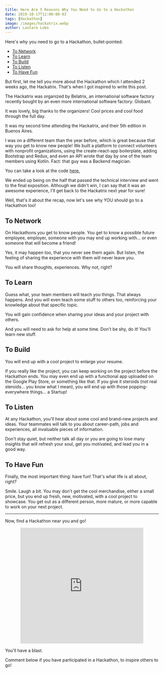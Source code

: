 ```yaml
---
title: Here Are 5 Reasons Why You Need to Go to a Hackathon
date: 2019-10-17T12:00:00-03
tags: [Hackathon]
image: /images/hackatrix.webp
author: Lautaro Lobo
---
```


Here's why you need to go to a Hackathon, bullet-pointed:

- <a href="#h2-1">To Network</a>
- <a href="#h2-2">To Learn</a>
- <a href="#h2-3">To Build</a>
- <a href="#h2-4">To Listen</a>
- <a href="#h2-5">To Have Fun</a>

But first, let me tell you more about the Hackathon which I attended 2 weeks ago, the Hackatrix. That's when I got inspired to write this post.

The Hackatrix was organized by Belatrix, an international software factory recently bought by an even more international software factory: Globant.

It was lovely, big thanks to the organizers! Cool prices and cool food through the full day.

It was my second time attending the Hackatrix, and their 5th edition in Buenos Aires.

I was on a different team than the year before, which is great because that way you get to know new people! We built a platform to connect volunteers with nonprofit organizations, using the create-react-app boilerplate, adding Bootstrap and Redux, and even an API wrote that day by one of the team members using Kotlin. Fact: that guy was a Backend magician.

You can take a look at the code [here.](https://github.com/hackathon-prost/)

We ended up being on the half that passed the technical interview and went to the final exposition. Although we didn't win, I can say that it was an awesome experience, I'll get back to the Hackatrix next year for sure!

Well, that's it about the recap, now let's see why YOU should go to a Hackathon too!

<h2 id="h2-1">To Network</h2>

On Hackathons you get to know people. You get to know a possible future employee, employer, someone with you may end up working with... or even someone that will become a friend!

Yes, it may happen too, that you never see them again. But listen, the feeling of sharing the experience with them will never leave you.

You will share thoughts, experiences. Why not, right?

<h2 id="h2-2"> To Learn </h2>

Guess what, your team members will teach you things. That always happens. And you will even teach some stuff to others too, reinforcing your knowledge about that specific topic.

You will gain confidence when sharing your ideas and your project with others.

And you will need to ask for help at some time. Don't be shy, do it! You'll learn new stuff.

<h2 id="h2-3"> To Build </h2>

You will end up with a cool project to enlarge your resume.

If you really like the project, you can keep working on the project before the Hackathon ends. You may even end up with a functional app uploaded on the Google Play Store, or something like that. If you give it steroids (not real steroids... you know what I mean), you will end up with those popping-everywhere things... a Startup!

<h2 id="h2-4"> To Listen </h2>

At any Hackathon, you'll hear about some cool and brand-new projects and ideas. Your teammates will talk to you about career-path, jobs and experiences, all invaluable pieces of information.

Don't stay quiet, but neither talk all day or you are going to lose many insights that will refresh your soul, get you motivated, and lead you in a good way.

<h2 id="h2-5"> To Have Fun </h2>

Finally, the most important thing: have fun! That's what life is all about, right?

Smile. Laugh a bit. You may don't get the cool merchandise, either a small price, but you end up fresh, new, motivated, with a cool project to showcase. You get out as a different person, more mature, or more capable to work on your next project.

---

Now, find a Hackathon near you and go!

<a href="https://giphy.com/gifs/just-do-it-shia-UqZ4imFIoljlr5O2sM">
  <div style="width:80%;height:0;padding-bottom:75%;position:relative;margin-left:10%;">
    <iframe
      src="https://giphy.com/embed/UqZ4imFIoljlr5O2sM"
      width="100%"
      height="100%"
      style="position:absolute"
      frameBorder="0"
      class="giphy-embed"
      allowFullScreen
    ></iframe>
  </div>
</a>

You'll have a blast.

Comment below if you have participated in a Hackathon, to inspire others to go!

<script type="application/ld+json">
\{
 "@context": "https://schema.org", 
 "@type": "BlogPosting",
 "url": "https://lautarolobo.xyz/blog/here-are-5-reasons-why-you-need-to-go-to-a-hackathon/",
 "mainEntityOfPage": "https://lautarolobo.xyz/blog/here-are-5-reasons-why-you-need-to-go-to-a-hackathon/",
 "headline": "Here's Why You Need to go to a Hackathon, Bullet-Pointed",
 "alternativeHeadline": "",
 "image": "https://lautarolobo.xyz/images/hackatrix-cb1b1607.png",
 "genre": "Hackathon", 
 "keywords": [
  "Hackathon",
  "Coding Competition", 
  "Coding Challenge", 
  "Computer Science"
],  
 "wordcount": "687",
 "datePublished": "2019-10-17",
 "dateCreated": "2019-10-17",
 "dateModified": "2024-06-25",
 "description": "Hackathons everywhere but, are they worthy? For sure! And here's why.",
 "isFamilyFriendly": "true",
 "publisher": \{
  "@type": "Organization",
  "name": "Lautaro Jordan Lobo Ravarotto",
  "url": "https://lautarolobo.xyz",
  "logo": \{  
   "@type": "ImageObject",
   "author": "Lautaro Jordan Lobo Ravarotto",
   "url": "https://imgsafe.org/image/5709e8ceba.png"
   }
  },
 "author": \{
  "@type": "Person",
  "name": "Lautaro Jordan Lobo Ravarotto",
  "url": "https://lautarolobo.xyz",
  "email": "contact@lautarolobo.xyz",
  "birthDate": "2000-04-12",
  "gender": "male",
  "nationality": "Argentina",
  "alumniOf": \{
   "@type": "CollegeOrUniversity",
   "legalName": "National University of Córdoba",
   "sameAs": "https://en.wikipedia.org/wiki/National_University_of_C%C3%B3rdoba",
   "location": \{
    "@type": "Place",
    "sameAs": "http://unc.edu.ar",
    "name": "National University of Córdoba",
    "address": \{
      "@type": "PostalAddress",
      "streetAddress": "Av. Haya de la Torre s/n",
      "addressCountry": "Argentina",
      "addressLocality": "Córdoba",
      "postalCode": "5000" 
      }
     }
    }
   },
 "creator": \{
  "@type": "Person",
  "name": "Lautaro Jordan Lobo Ravarotto",
  "url": "https://lautarolobo.xyz",
  "email": "contact@lautarolobo.xyz",
  "birthDate": "2000-04-12",
  "gender": "male",
  "nationality": "Argentina",
  "alumniOf": \{
   "@type": "CollegeOrUniversity",
   "legalName": "National University of Córdoba",
   "sameAs": "https://en.wikipedia.org/wiki/National_University_of_C%C3%B3rdoba",
   "location": \{
    "@type": "Place",
    "sameAs": "http://unc.edu.ar",
    "name": "National University of Córdoba",
    "address": \{
      "@type": "PostalAddress",
      "streetAddress": "Av. Haya de la Torre s/n",
      "addressCountry": "Argentina",
      "addressLocality": "Córdoba",
      "postalCode": "5000" 
      }
     }
    }   
   }
  }
 }
},
</script>
